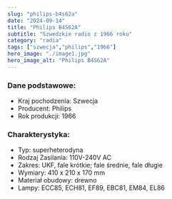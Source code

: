 ```yaml
---
slug: "philips-b4s62a"
date: "2024-09-14"
title: "Philips B4S62A"
subtitle: "Szwedzkie radio z 1966 roku"
category: "radia"
tags: ["szwecja","philips","1966"]
hero_image: "./image1.jpg"
hero_image_alt: "Philips B4S62A"
---
```


### Dane podstawowe:

- Kraj pochodzenia: Szwecja
- Producent: Philips
- Rok produkcji: 1966

### Charakterystyka:

- Typ: superheterodyna
- Rodzaj Zasilania: 110V-240V AC
- Zakres: UKF, fale krótkie; fale średnie, fale długie
- Wymiary: 410 x 210 x 170 mm
- Materiał obudowy: drewno
- Lampy: ECC85, ECH81, EF89, EBC81, EM84, EL86
